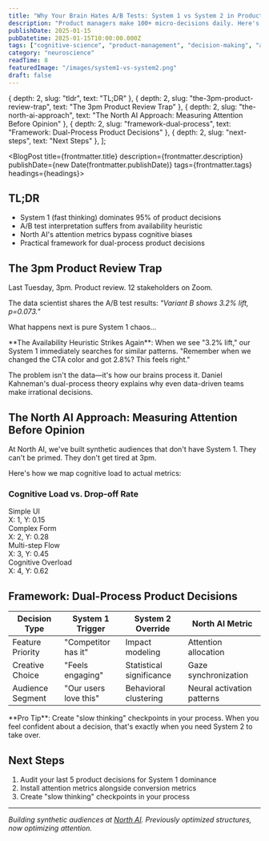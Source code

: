 ```yaml
---
title: "Why Your Brain Hates A/B Tests: System 1 vs System 2 in Product Decisions"
description: "Product managers make 100+ micro-decisions daily. Here's how Kahneman's dual-process theory explains why we're so bad at interpreting test results."
publishDate: 2025-01-15
pubDatetime: 2025-01-15T10:00:00.000Z
tags: ["cognitive-science", "product-management", "decision-making", "a-b-testing"]
category: "neuroscience"
readTime: 8
featuredImage: "/images/system1-vs-system2.png"
draft: false
---
```



  { depth: 2, slug: "tldr", text: "TL;DR" },
  { depth: 2, slug: "the-3pm-product-review-trap", text: "The 3pm Product Review Trap" },
  { depth: 2, slug: "the-north-ai-approach", text: "The North AI Approach: Measuring Attention Before Opinion" },
  { depth: 2, slug: "framework-dual-process", text: "Framework: Dual-Process Product Decisions" },
  { depth: 2, slug: "next-steps", text: "Next Steps" },
];

<BlogPost title={frontmatter.title} description={frontmatter.description} publishDate={new Date(frontmatter.publishDate)} tags={frontmatter.tags} headings={headings}>

## <span id="tldr">TL;DR</span>
- System 1 (fast thinking) dominates 95% of product decisions
- A/B test interpretation suffers from availability heuristic
- North AI's attention metrics bypass cognitive biases
- Practical framework for dual-process product decisions

## <span id="the-3pm-product-review-trap">The 3pm Product Review Trap</span>

Last Tuesday, 3pm. Product review. 12 stakeholders on Zoom. 

The data scientist shares the A/B test results: *"Variant B shows 3.2% lift, p=0.073."*

What happens next is pure System 1 chaos...

<CalloutBox type="warning">
**The Availability Heuristic Strikes Again**: When we see "3.2% lift," our System 1 immediately searches for similar patterns. "Remember when we changed the CTA color and got 2.8%? This feels right."
</CalloutBox>

The problem isn't the data—it's how our brains process it. Daniel Kahneman's dual-process theory explains why even data-driven teams make irrational decisions.

## <span id="the-north-ai-approach">The North AI Approach: Measuring Attention Before Opinion</span>

At North AI, we've built synthetic audiences that don't have System 1. 
They can't be primed. They don't get tired at 3pm.

Here's how we map cognitive load to actual metrics:

<div class="my-6 rounded-lg border border-muted bg-muted/20 p-6">
  <h3 class="mb-4 text-lg font-semibold text-accent">Cognitive Load vs. Drop-off Rate</h3>
  <div class="grid grid-cols-2 gap-4">
    <div class="rounded border p-3 text-center">
      <div class="text-sm font-medium">Simple UI</div>
      <div class="text-xs text-muted-foreground">X: 1, Y: 0.15</div>
    </div>
    <div class="rounded border p-3 text-center">
      <div class="text-sm font-medium">Complex Form</div>
      <div class="text-xs text-muted-foreground">X: 2, Y: 0.28</div>
    </div>
    <div class="rounded border p-3 text-center">
      <div class="text-sm font-medium">Multi-step Flow</div>
      <div class="text-xs text-muted-foreground">X: 3, Y: 0.45</div>
    </div>
    <div class="rounded border p-3 text-center">
      <div class="text-sm font-medium">Cognitive Overload</div>
      <div class="text-xs text-muted-foreground">X: 4, Y: 0.62</div>
    </div>
  </div>
</div>

## <span id="framework-dual-process">Framework: Dual-Process Product Decisions</span>

| Decision Type | System 1 Trigger | System 2 Override | North AI Metric |
|--------------|------------------|-------------------|-----------------|
| Feature Priority | "Competitor has it" | Impact modeling | Attention allocation |
| Creative Choice | "Feels engaging" | Statistical significance | Gaze synchronization |
| Audience Segment | "Our users love this" | Behavioral clustering | Neural activation patterns |

<CalloutBox type="success">
**Pro Tip**: Create "slow thinking" checkpoints in your process. When you feel confident about a decision, that's exactly when you need System 2 to take over.
</CalloutBox>

## <span id="next-steps">Next Steps</span>
1. Audit your last 5 product decisions for System 1 dominance
2. Install attention metrics alongside conversion metrics
3. Create "slow thinking" checkpoints in your process

---
*Building synthetic audiences at [North AI](https://north-ai.com). Previously optimized structures, now optimizing attention.*

</BlogPost>
